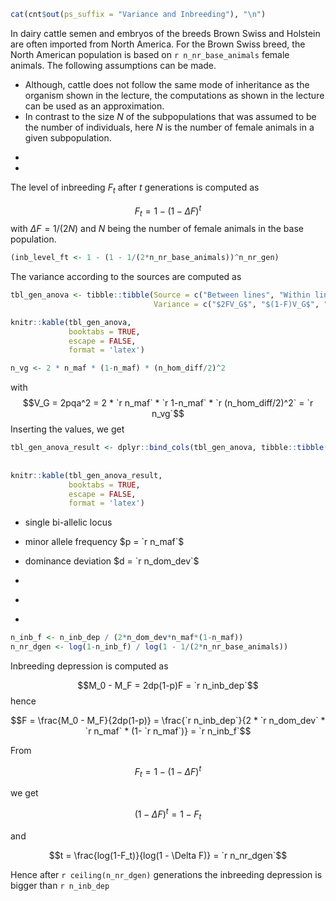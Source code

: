 ```r
cat(cnt$out(ps_suffix = "Variance and Inbreeding"), "\n")
```

In dairy cattle semen and embryos of the breeds Brown Swiss and Holstein are often imported from North America. For the Brown Swiss breed, the North American population is based on `r n_nr_base_animals` female animals. The following assumptions can be made.

* Although, cattle does not follow the same mode of inheritance as the organism shown in the lecture, the computations as shown in the lecture can be used as an approximation.
* In contrast to the size $N$ of the subpopulations that was assumed to be the number of individuals, here $N$ is the number of female animals in a given subpopulation.

\textit{Samen und Embryos der Rassen Brown Swiss und Holstein werden oft aus Nordamerika importiert. Für die Rasse Brown Swiss basiert die Nordamerikanische Population auf `r n_nr_base_animals` weiblichen Tieren. Die folgenden Annahmen können getroffen werden.}

* \textit{Obwohl das Rind nicht den gleichen Vererbungsmodus zeigt, wie die Organismen, welche in den Vorlesungsunterlagen verwendet wurden, können die dort eingeführten Berechnungen der Inzucht als Annäherungen verwendet werden.}
* \textit{Die Populationsgrösse $N$ hier entspricht der Anzahl weiblichen Tiere.}

\vspace{3ex}
\begin{enumerate}
\item[a)] What is the expected level of inbreeding ($F$) of imported semen in the Brown Swiss breed after `r n_nr_gen` generations?

\textit{Welches ist der erwartet Wert der Inzucht ($F$) von importiertem Samen in der Rasse Brown Swiss nach `r n_nr_gen` Generationen?}
\points{`r lPointsQ4$TaskA`}
\end{enumerate}


\solstart

The level of inbreeding $F_t$ after $t$ generations is computed as 

$$F_t = 1 - (1 - \Delta F)^t$$
with $\Delta F = 1/(2N)$ and $N$ being the number of female animals in the base population.

```r
(inb_level_ft <- 1 - (1 - 1/(2*n_nr_base_animals))^n_nr_gen)
```

\solend


\clearpage
\pagebreak


\begin{enumerate}
\item[b)] Compute the between-line, the within-line and the total genetic variance for a single additive Locus where the difference between the homozygous genotypes is `r n_hom_diff`, the allele frequency $p = `r n_maf`$ and the level of inbreeding is `r n_level_inb`. 

\textit{Berechnen Sie die Innerhalb-Linie, Zwischen-Linie und die totale genetische Varianz für einen additiven Lokus, wobei die Differenz der homozygoten Genotypen `r n_hom_diff` entspricht, die Allelefrequenz $p = `r n_maf`$ ist und der Inzuchtwert `r n_level_inb` ist.}
\points{`r lPointsQ4$TaskB`}
\end{enumerate}


\solstart

The variance according to the sources are computed as

```r
tbl_gen_anova <- tibble::tibble(Source = c("Between lines", "Within lines","Total"),
                                Variance = c("$2FV_G$", "$(1-F)V_G$", "$(1+F)V_G$"))

knitr::kable(tbl_gen_anova,
             booktabs = TRUE, 
             escape = FALSE,
             format = 'latex')

```

```r
n_vg <- 2 * n_maf * (1-n_maf) * (n_hom_diff/2)^2
```

with
$$V_G = 2pqa^2 = 2 * `r n_maf` * `r 1-n_maf` * `r (n_hom_diff/2)^2` = `r n_vg`$$
Inserting the values, we get

```r
tbl_gen_anova_result <- dplyr::bind_cols(tbl_gen_anova, tibble::tibble(Results = c(2*n_level_inb*n_vg,
                                                                                   (1-n_level_inb)*n_vg,
                                                                                   (1+n_level_inb)*n_vg)))
knitr::kable(tbl_gen_anova_result,
             booktabs = TRUE, 
             escape = FALSE,
             format = 'latex')
```


\solend


\clearpage
\pagebreak


\begin{enumerate}
\item[c)] After how many generations is the expected inbreeding depression bigger than `r n_inb_dep` in a population with $N = `r n_nr_base_animals`$ animals. The following assumptions can be made

\textit{Nach wie vielen Generationen ist die erwartete Inzuchtdepression grösser als `r n_inb_dep` in einer Population von $N = `r n_nr_base_animals`$ Tieren. Die folgenden Annahmen können getroffen werden.}
\points{`r lPointsQ4$TaskC`}
\end{enumerate}

* single bi-allelic locus
* minor allele frequency $p = `r n_maf`$
* dominance deviation $d = `r n_dom_dev`$

* \textit{einzelner Locus mit zwei Allelen}
* \textit{Frequenz des seltenen Alleles $p = `r n_maf`$}
* \textit{Dominanzabweichung $d = `r n_dom_dev`$}


\solstart

```r
n_inb_f <- n_inb_dep / (2*n_dom_dev*n_maf*(1-n_maf))
n_nr_dgen <- log(1-n_inb_f) / log(1 - 1/(2*n_nr_base_animals))
```

Inbreeding depression is computed as 

$$M_0 - M_F = 2dp(1-p)F = `r n_inb_dep`$$
hence

$$F = \frac{M_0 - M_F}{2dp(1-p)} = \frac{`r n_inb_dep`}{2 * `r  n_dom_dev` * `r n_maf` * (1- `r n_maf`)} = `r n_inb_f`$$

From 

$$F_t = 1 - (1 - \Delta F)^t$$

we get

$$(1 - \Delta F)^t = 1-F_t$$

and

$$t = \frac{log(1-F_t)}{log(1 - \Delta F)} = `r n_nr_dgen`$$

Hence after `r ceiling(n_nr_dgen)` generations the inbreeding depression is bigger than `r n_inb_dep`

\solend


